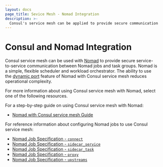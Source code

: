 ```yaml
---
layout: docs
page_title: Sevice Mesh - Nomad Integration
description: >-
  Consul's service mesh can be applied to provide secure communication between services managed by Nomad's scheduler and orchestrator functions, including Nomad jobs and task groups. Use the guide and reference documentation to learn more.
---
```


# Consul and Nomad Integration

Consul service mesh can be used with [Nomad](https://www.nomadproject.io/) to provide
secure service-to-service communication between Nomad jobs and task groups.
Nomad is a simple, flexible scheduler and workload orchestrator. The ability to
use the [dynamic port](/nomad/docs/job-specification/network#dynamic-ports)
feature of Nomad with Consul service mesh reduces operational complexity.

For more information
about using Consul service mesh with Nomad, select one of the following resources.

For a step-by-step guide on using Consul service mesh with Nomad:

- [Nomad with Consul service mesh Guide](/nomad/docs/integrations/consul-connect)

For reference information about configuring Nomad jobs to use Consul service mesh:

- [Nomad Job Specification - `connect`](/nomad/docs/job-specification/connect)
- [Nomad Job Specification - `sidecar_service`](/nomad/docs/job-specification/sidecar_service)
- [Nomad Job Specification - `sidecar_task`](/nomad/docs/job-specification/sidecar_task)
- [Nomad Job Specification - `proxy`](/nomad/docs/job-specification/proxy)
- [Nomad Job Specification - `upstreams`](/nomad/docs/job-specification/upstreams)
